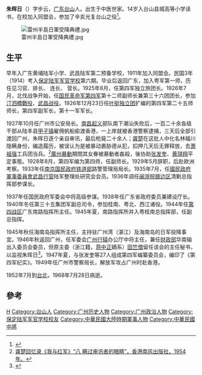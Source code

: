 {{multiple issues|
{{copyedit|time=2014-09-16T08:34:20+00:00}}
{{prose|time=2014-09-16T08:34:20+00:00}}
}}
'''朱晖日'''（{{bd|1893年||1968年|7月28日}}）字步云，[[广东省|广东]][[台山市|台山]]人。出生于中医世家。14岁入台山县城高等小学读书，在校加入同盟会，参加了辛亥光复台山之役<ref>{{Cite web|url=http://mren.bytravel.cn/history/6/zhuri.html|title=朱晖日_台山当代人物专题|accessdate=|author=|date=|publisher=博雅人物網}}</ref>。

[[File:雷州半島日軍受降典禮.jpg|thumb]]

==生平==
早年入广东黄埔陆军小学、武昌陆军第二预备学校，1911年加入同盟会。民国3年（1914）考入[[保定陆军军官学校|保定陆军军官学校]]第六期。毕业后返回广东，加入粤军第一师，历任见习官、排长、 连长、 营长。1925年8月，任第四军独立旅团长。1926年7月，北伐战争开始，任[[国民革命军第四军|国民革命军第四军]]第十二师副师长兼第三十六团团长，参加[[汀泗橋戰鬥|汀泗橋戰役]]、[[武昌战役|武昌战役]]。1926年12月23日任[[叶挺独立团|叶挺独立团]]扩编的第四军第二十五师师长，第四军副军长，第十一军军长。

1927年10月任广州市公安局长。[[南昌起义|南昌起义]]部队南下潮汕失败后，一百二十余各级干部从陆丰县[[甲子镇|甲子镇]]雇佣帆船偷渡香港，一上岸就被香港警察逮捕，三天后全部引渡回广州，朱晖日逐个亲自审讯，最后枪毙二十余人；[[龚楚|龚楚]]在这批人中化名林福川隐瞒身份，编造履历，被误认为是被暴动裹胁德从犯，扣押几天后无罪释放，去[[萧祖强|萧祖强]]工兵团当兵。<ref>[http://www.sohu.com/a/335904129_100029389  龚楚回忆录《我与红军》“八 瞒过审讯者的眼睛”，香港南风出版社，1954年。]</ref>[[廣州暴動|廣州暴動]]期間其女眷被暴動者姦殺，後协助[[張發奎|张发奎]]、[[黄琪翔|黄琪翔]]平定事態。1928年8月，第四军编为第四师，任副师长。1929年5月辞职，后赴欧洲考察。1933年任[[南京国民政府|南京国民政府]][[中华民国铁道部|铁道部]]路警管理局局长。1935年7月，任[[國民政府軍事委員會|國民政府軍事委員會]][[武昌行营|武昌行营]]陆军整理处研究会会员。1936年调任[[闽浙皖赣边区|闽浙皖赣边区]]清剿总指挥部参谋长。

1937年任国民政府军委会中将高级参谋。1938年任广东省政府委员兼建设厅长。1940年冬任第三十五集团军副总司令，参加桂南、粤北、西江诸役。1944年任[[第四战区|第四战区]]广东南路指挥所主任。1945年夏，南路指挥所并入粤桂南总指挥部，任副总指挥。

1945年秋任海南岛指挥所主任，主持驻广州湾（湛江）及海南岛的日军投降事宜。1946年秋返回广州，任军委会[[广州行辕|广州行辕]]办公厅中将主任，兼任[[中华民国财政部|财政部]]华南输出入委员会委员，但原主委（浙江籍，[[蒋中正|蒋中正]]嫡系）[[田竺僧|田竺僧]]留任该会的主任秘书，以监视朱晖日<ref>{{Cite web|url=http://www.gzzxws.gov.cn/gzws/cg/cgml/cg8/200808/t20080826_3874.htm|title=朱晖日出主华南输管会的内幕及其经过|accessdate=|author=周易康|date=|publisher=廣州文史}}</ref>。1947年夏，与张发奎等27人组成第四军编纂委员会，编印了《第四军纪实》。1949年任广州市警察局长，解放军攻占广州时赴香港。

1952年7月到[[台北|台北]]，1968年7月28日病逝。

== 參考 ==
{{reflist}}

{{DEFAULTSORT:Z}}
[[Category:朱姓|H]]
[[Category:台山人|Category:台山人]]
[[Category:广州历史人物|Category:广州历史人物]]
[[Category:广州政治人物|Category:广州政治人物]]
[[Category:保定陆军军官学校校友|Category:保定陆军军官学校校友]]
[[Category:中華民國大陸時期軍事人物|Category:中華民國大陸時期軍事人物]]
[[Category:中華民國中將|Category:中華民國中將]]